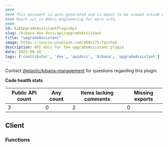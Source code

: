 ```yaml
---
####
#### This document is auto-generated and is meant to be viewed inside our experimental, new docs system.
#### Reach out in #docs-engineering for more info.
####
id: kibUpgradeAssistantPluginApi
slug: /kibana-dev-docs/api/upgradeAssistant
title: "upgradeAssistant"
image: https://source.unsplash.com/400x175/?github
description: API docs for the upgradeAssistant plugin
date: 2025-09-30
tags: ['contributor', 'dev', 'apidocs', 'kibana', 'upgradeAssistant']
---
```




Contact [@elastic/kibana-management](https://github.com/orgs/elastic/teams/kibana-management) for questions regarding this plugin.

**Code health stats**

| Public API count  | Any count | Items lacking comments | Missing exports |
|-------------------|-----------|------------------------|-----------------|
| 3 | 0 | 2 | 0 |

## Client

### Functions
<DocDefinitionList data={upgradeAssistantObj.client.functions}/>

